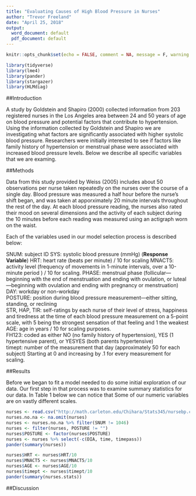 ```yaml
---
title: "Evaluating Causes of High Blood Pressure in Nurses"
author: "Trevor Freeland"
date: "April 25, 2018"
output:
  word_document: default
  pdf_document: default
---
```


```r
knitr::opts_chunk$set(echo = FALSE, comment = NA, message = F, warning = F, fig.height = 4)
```

```r
library(tidyverse)
library(lme4)
library(pander)
library(stargazer)
library(HLMdiag)
```

##Introduction

A study by Goldstein and Shapiro (2000) collected information from 203 registered nurses in the Los Angeles area between 24 and 50 years of age on blood pressure and potential factors that contribute to hypertension. Using the information collected by Goldstein and Shapiro we are investigating what factors are significantly associated with higher systolic blood pressure. Researchers were initially interested to see if factors like family history of hypertension or menstrual phase were associated with increased blood pressure levels. Below we describe all specific variables that we are examing.

##Methods

Data from this study provided by Weiss (2005) includes about 50 observations per nurse taken repeatedly on the nurses over the course of a single day. Blood pressure was measured a half hour before the nurse's shift began, and was taken at apporximately 20 minute intervals throughout the rest of the day. At each blood pressure reading, the nurses also rated their mood on several dimensions and the activity of each subject during the 10 minutes before each reading was measured using an actigraph worn on the waist. 

Each of the variables used in our model selection process is described below:

SNUM: subject ID 
SYS: systolic blood pressure (mmHg) (**Response Variable**) 
HRT: heart rate (beats per minute) / 10 for scaling
MNACT5: activity level (frequency of movements in 1-minute intervals, over a 10-minute period )  / 10 for scaling.
PHASE: menstrual phase (follicular—beginning with the end of menstruation and ending with ovulation, or luteal—beginning with ovulation and ending with pregnancy or menstruation)  
DAY: workday or non-workday  
POSTURE: position during blood pressure measurement—either sitting, standing, or reclining  
STR, HAP, TIR: self-ratings by each nurse of their level of stress, happiness and tiredness at the time of each blood pressure measurement on a 5-point scale, with 5 being the strongest sensation of that feeling and 1 the weakest  
AGE: age in years / 10 for scaling purposes.  
FH123: coded as either NO (no family history of hypertension), YES (1 hypertensive parent), or YESYES (both parents hypertensive)  
timept: number of the measurement that day (approximately 50 for each subject)  Starting at 0 and increasing by .1 for every measurement for scaling.

##Results

Before we began to fit a model needed to do some initial exploration of our data. Our first step in that process was to examine summary statistics for our data. In Table 1 below we can notice that Some of our numeric variables are on vastly different scales. 

```r
nurses <- read.csv("http://math.carleton.edu/Chihara/Stats345/nursebp.csv")
nurses.no.na <- na.omit(nurses)
nurses <- nurses.no.na %>% filter(SNUM != 1046)
nurses <- filter(nurses, POSTURE != "")
nurses$POSTURE <- factor(nurses$POSTURE)
nurses <- nurses %>% select(-c(DIA, time, timepass))
pander(summary(nurses))
```


```r
nurses$HRT <- nurses$HRT/10
nurses$MNACT5 <- nurses$MNACT5/10
nurses$AGE <- nurses$AGE/10
nurses$timept <- nurses$timept/10
pander(summary(nurses.stats))
```

##Discussion